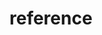 # reference


<ul className='grid grid-cols-1 md:grid-cols-2 lg:grid-cols-3 xl:grid-cols-4 gap-4 -ml-6'>
<ReferenceCard
    title="last"
    description="Get latest data point by providing symbol and field tag."
    url="reference/last"
    command
/><ReferenceCard
    title="library"
    description=""
    url="reference/library"
    command
/><ReferenceCard
    title="hist"
    description="Get historical data by providing symbol and field tag."
    url="reference/hist"
    command
/><ReferenceCard
    title="api"
    description=""
    url="reference/api"
    command
/>
</ul>


